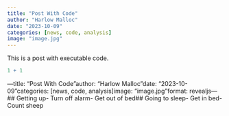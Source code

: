```yaml
---
title: "Post With Code"
author: "Harlow Malloc"
date: "2023-10-09"
categories: [news, code, analysis]
image: "image.jpg"
---
```


This is a post with executable code.

```r
1 + 1
```

---title: "Post With Code"author: "Harlow Malloc"date: "2023-10-09"categories: \[news, code, analysis\]image: "image.jpg"format: revealjs---## Getting up- Turn off alarm- Get out of bed## Going to sleep- Get in bed- Count sheep
